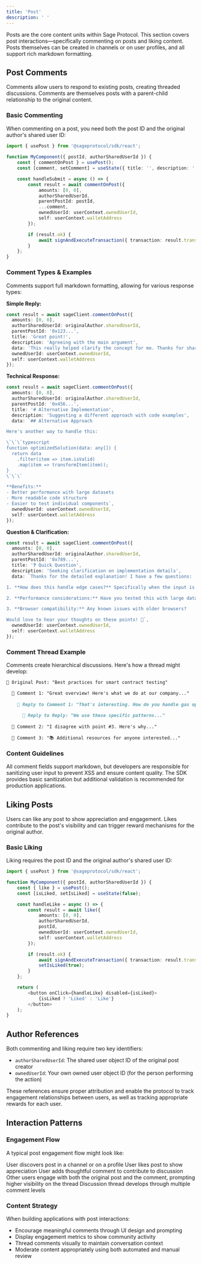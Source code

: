 ```yaml
---
title: 'Post'
description: ' '
---
```


Posts are the core content units within Sage Protocol. This section covers post interactions—specifically commenting on posts and liking content. Posts themselves can be created in channels or on user profiles, and all support rich markdown formatting.

## Post Comments
Comments allow users to respond to existing posts, creating threaded discussions. Comments are themselves posts with a parent-child relationship to the original content.

### Basic Commenting

When commenting on a post, you need both the post ID and the original author's shared user ID:

```typescript
import { usePost } from '@sageprotocol/sdk/react';
    
function MyComponent({ postId, authorSharedUserId }) {
    const { commentOnPost } = usePost();
    const [comment, setComment] = useState({ title: '', description: '', data: '' });

    const handleSubmit = async () => {
        const result = await commentOnPost({
            amounts: [0, 0],
            authorSharedUserId,
            parentPostId: postId,
            ...comment,
            ownedUserId: userContext.ownedUserId,
            self: userContext.walletAddress
        });

        if (result.ok) {
            await signAndExecuteTransaction({ transaction: result.transaction });
        }
    };
}
```

### Comment Types & Examples

Comments support full markdown formatting, allowing for various response types:

**Simple Reply:**

```typescript
const result = await sageClient.commentOnPost({
  amounts: [0, 0],
  authorSharedUserId: originalAuthor.sharedUserId,
  parentPostId: '0x123...',
  title: 'Great point!',
  description: 'Agreeing with the main argument',
  data: 'This really helped clarify the concept for me. Thanks for sharing!',
  ownedUserId: userContext.ownedUserId,
  self: userContext.walletAddress
});
```

**Technical Response:**

```typescript
const result = await sageClient.commentOnPost({
  amounts: [0, 0],
  authorSharedUserId: originalAuthor.sharedUserId,
  parentPostId: '0x456...',
  title: '# Alternative Implementation',
  description: 'Suggesting a different approach with code examples',
  data: `## Alternative Approach

Here's another way to handle this:

\`\`\`typescript
function optimizedSolution(data: any[]) {
  return data
    .filter(item => item.isValid)
    .map(item => transformItem(item));
}
\`\`\`

**Benefits:**
- Better performance with large datasets
- More readable code structure
- Easier to test individual components`,
  ownedUserId: userContext.ownedUserId,
  self: userContext.walletAddress
});
```

**Question & Clarification:**

```typescript
const result = await sageClient.commentOnPost({
  amounts: [0, 0],
  authorSharedUserId: originalAuthor.sharedUserId,
  parentPostId: '0x789...',
  title: '❓ Quick Question',
  description: 'Seeking clarification on implementation details',
  data: `Thanks for the detailed explanation! I have a few questions:

1. **How does this handle edge cases?** Specifically when the input is null or undefined?

2. **Performance considerations:** Have you tested this with large datasets (10k+ items)?

3. **Browser compatibility:** Any known issues with older browsers?

Would love to hear your thoughts on these points! 🙏`,
  ownedUserId: userContext.ownedUserId,
  self: userContext.walletAddress
});
```

### Comment Thread Example

Comments create hierarchical discussions. Here's how a thread might develop:

```markdown
📝 Original Post: "Best practices for smart contract testing"

  💬 Comment 1: "Great overview! Here's what we do at our company..."
  
    💬 Reply to Comment 1: "That's interesting. How do you handle gas optimization?"
    
      💬 Reply to Reply: "We use these specific patterns..."
  
  💬 Comment 2: "I disagree with point #3. Here's why..."
  
  💬 Comment 3: "📚 Additional resources for anyone interested..."
```

### Content Guidelines

All comment fields support markdown, but developers are responsible for sanitizing user input to prevent XSS and ensure content quality. The SDK provides basic sanitization but additional validation is recommended for production applications.

## Liking Posts

Users can like any post to show appreciation and engagement. Likes contribute to the post's visibility and can trigger reward mechanisms for the original author.

### Basic Liking

Liking requires the post ID and the original author's shared user ID:

```typescript
import { usePost } from '@sageprotocol/sdk/react';

function MyComponent({ postId, authorSharedUserId }) {
    const { like } = usePost();
    const [isLiked, setIsLiked] = useState(false);

    const handleLike = async () => {
        const result = await like({
            amounts: [0, 0],
            authorSharedUserId,
            postId,
            ownedUserId: userContext.ownedUserId,
            self: userContext.walletAddress
        });

        if (result.ok) {
            await signAndExecuteTransaction({ transaction: result.transaction });
            setIsLiked(true);
        }
    };

    return (
        <button onClick={handleLike} disabled={isLiked}>
            {isLiked ? 'Liked' : 'Like'}
        </button>
    );
}
```

## Author References

Both commenting and liking require two key identifiers:

- `authorSharedUserId`: The shared user object ID of the original post creator
- `ownedUserId`: Your own owned user object ID (for the person performing the action)

These references ensure proper attribution and enable the protocol to track engagement relationships between users, as well as tracking appropriate rewards for each user.

## Interaction Patterns

### Engagement Flow

A typical post engagement flow might look like:

<Steps>
  <Step title="Discover" iconType="solid">
    User discovers post in a channel or on a profile
  </Step>
  <Step title="Like">
    User likes post to show appreciation
  </Step>
  <Step title="Comment">
    User adds thoughtful comment to contribute to discussion
  </Step>
  <Step title="Engage">
    Other users engage with both the original post and the comment, prompting higher visibility on the thread
  </Step>
  <Step title="Grow">
    Discussion thread develops through multiple comment levels
  </Step>
</Steps>

### Content Strategy

When building applications with post interactions:

- Encourage meaningful comments through UI design and prompting
- Display engagement metrics to show community activity
- Thread comments visually to maintain conversation context
- Moderate content appropriately using both automated and manual review
